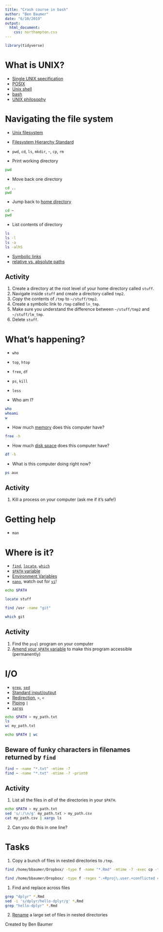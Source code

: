 ```yaml
---
title: "Crash course in bash"
author: "Ben Baumer"
date: "6/10/2019"
output: 
  html_document:
    css: northampton.css
---
```


```r
library(tidyverse)
```

# What is UNIX?

- [Single UNIX specification](https://en.wikipedia.org/wiki/Single_UNIX_Specification)
- [POSIX](https://en.wikipedia.org/wiki/POSIX)
- [Unix shell](https://en.wikipedia.org/wiki/Unix_shell)
- [bash](https://en.wikipedia.org/wiki/Bash_(Unix_shell))
- [UNIX philosophy](https://en.wikipedia.org/wiki/Unix_philosophy)

# Navigating the file system

- [Unix filesystem](https://en.wikipedia.org/wiki/Unix_filesystem)
- [Filesystem Hierarchy Standard](https://en.wikipedia.org/wiki/Filesystem_Hierarchy_Standard)

- `pwd`, `cd`, `ls`, `mkdir`, `~`, `cp`, `rm`

- Print working directory

```bash
pwd
```

- Move back one directory

```bash
cd ..
pwd
```

- Jump back to [home directory](https://en.wikipedia.org/wiki/Home_directory)


```bash
cd ~
pwd
```

- List contents of directory

```bash
ls
ls -l
ls -a
ls -alhS
```

- [Symbolic links](https://en.wikipedia.org/wiki/Symbolic_link)
- [relative vs. absolute paths](https://en.wikipedia.org/wiki/Path_(computing)#Absolute_and_relative_paths)

## Activity

1. Create a directory at the root level of your home directory called `stuff`.
2. Navigate inside `stuff` and create a directory called `tmp2`.
3. *Copy* the contents of `/tmp` to `~/stuff/tmp2`.
4. Create a symbolic link to `/tmp` called `ln_tmp`.
5. Make sure you understand the difference between `~/stuff/tmp2` and `~/stuff/lm_tmp`.
6. Delete `stuff`.

# What's happening? 

- `who`
- `top`, `htop`
- `free`, `df`
- `ps`, `kill`
- `less`

- Who am I?

```bash
who
whoami
w
```

- How much [memory](https://en.wikipedia.org/wiki/Random-access_memory) does this computer have? 

```bash
free -h
```

- How much [disk space](https://en.wikipedia.org/wiki/Hard_disk_drive) does this computer have? 

```bash
df -h
```

- What is this computer doing right now? 

```bash
ps aux
```

## Activity

1. Kill a process on your computer (ask me if it's safe!)

# Getting help

- `man`

# Where is it?

- [`find`](https://en.wikipedia.org/wiki/Find_(Unix)), [`locate`](https://en.wikipedia.org/wiki/Locate_(Unix)), [`which`](https://en.wikipedia.org/wiki/Which_(command))
- [`$PATH` variable](https://en.wikipedia.org/wiki/PATH_(variable))
- [Environment Variables](https://en.wikipedia.org/wiki/Environment_variable)
- [`nano`](https://en.wikipedia.org/wiki/GNU_nano), watch out for [`vi`](https://en.wikipedia.org/wiki/Vi)!

```bash
echo $PATH
```

```bash
locate stuff
```

```bash
find /usr -name "git"
```


```bash
which git
```

## Activity

1. Find the `psql` program on your computer
2. [Amend your `$PATH` variable](https://coolestguidesontheplanet.com/add-shell-path-osx/) to make this program accessible (permanently)


# I/O

- [`grep`](https://en.wikipedia.org/wiki/Grep), [`sed`](https://en.wikipedia.org/wiki/Sed)
- [Standard input/output](https://en.wikipedia.org/wiki/Standard_streams)
- [Redirection](https://en.wikipedia.org/wiki/Redirection_(computing)), `>`, `<`
- [Piping](https://en.wikipedia.org/wiki/Pipeline_(Unix)) `|`
- [`xargs`](https://en.wikipedia.org/wiki/Xargs)

```bash
echo $PATH > my_path.txt
ls
wc my_path.txt
```

```bash
echo $PATH | wc
```

## Beware of funky characters in filenames returned by `find`

```bash
find ~ -name "*.txt" -mtime -7
find ~ -name "*.txt" -mtime -7 -print0
```

## Activity

1. List all the files in *all* of the directories in your `$PATH`.

```bash
echo $PATH > my_path.txt
sed 's/:/\n/g' my_path.txt > my_path.csv
cat my_path.csv | xargs ls
```

2. Can you do this in one line? 

# Tasks

1. Copy a bunch of files in nested directories to `/tmp`.

```bash
find /home/bbaumer/Dropbox/ -type f -name "*.Rmd" -mtime -7 -exec cp -t /tmp {} \;

find /home/bbaumer/Dropbox/ -type f -regex ".+Rproj\.user.+conflicted copy.+\.pper" -print0 | xargs -0 cp -t /tmp
```

1. Find and replace across files

```bash
grep "dplyr" *.Rmd
sed -i 's/dplyr/hello-dplyr/g' *.Rmd
grep "hello-dplyr" *.Rmd
```

2. [Rename](https://www.tecmint.com/rename-multiple-files-in-linux/) a large set of files in nested directories

<p id="license">Created by Ben Baumer</p>